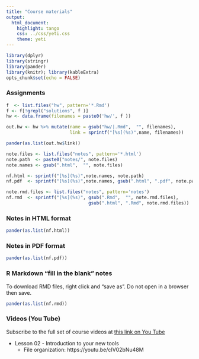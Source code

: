 ```yaml
---
title: "Course materials"
output:   
  html_document:
    highlight: tango
    css: ../css/yeti.css
    theme: yeti
---
```


```r
library(dplyr)
library(stringr)
library(pander)
library(knitr); library(kableExtra)
opts_chunk$set(echo = FALSE)
```

### Assignments

```r
f  <- list.files("hw", pattern='*.Rmd')
f <- f[!grepl("solutions", f )]
hw <- data.frame(filenames = paste0('hw/', f ))

out.hw <- hw %>% mutate(name = gsub("hw/|.Rmd",  "", filenames), 
                        link = sprintf("[%s](%s)",name, filenames))

```

```r
pander(as.list(out.hw$link))
```

```r
note.files <- list.files("notes", pattern='*.html')
note.path  <- paste0("notes/", note.files)
note.names <- gsub(".html",  "", note.files)

nf.html <- sprintf("[%s](%s)",note.names, note.path)
nf.pdf  <- sprintf("[%s](%s)",note.names, gsub(".html", ".pdf", note.path))

note.rmd.files <- list.files("notes", pattern='notes')
nf.rmd  <- sprintf("[%s](%s)", gsub(".Rmd",  "", note.rmd.files), 
                               gsub(".html", ".Rmd", note.rmd.files))
```

### Notes in HTML format

```r
pander(as.list(nf.html))
```


### Notes in PDF format
```r
pander(as.list(nf.pdf))
```

### R Markdown "fill in the blank" notes
To download RMD files, right click and "save as". Do not open in a browser then save. 

```r
pander(as.list(nf.rmd))
```


### Videos (You Tube)
Subscribe to the full set of course videos at [this link on You Tube]( https://www.youtube.com/playlist?list=PLgjMQDcxQMF8jg0KlVw4FeGGQ-_Nd1ICy)

* Lesson 02 - Introduction to your new tools 
    - File organization: https://youtu.be/cIV02bNu48M
    






